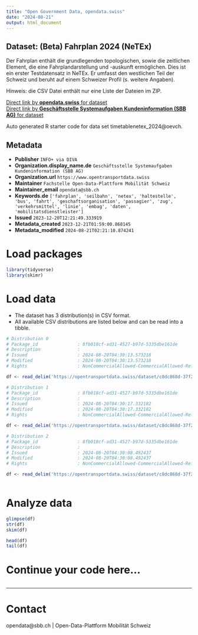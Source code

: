 ```yaml
---
title: "Open Government Data, opendata.swiss"
date: "2024-08-21"
output: html_document
---
```


## Dataset: (Beta) Fahrplan 2024 (NeTEx)

Der Fahrplan enthält die grundlegenden topologischen, sowie die zeitlichen Element, die eine Fahrplandarstellung und -auskunft ermöglichen. Dies ist ein erster Testdatensatz in NeTEx. Er umfasst den westlichen Teil der Schweiz und beruht auf einem Schweizer Profil (s. weitere Angaben).

Hinweis: die CSV Datei enthält nur eine Liste der Dateien im ZIP.


[Direct link by **opendata.swiss** for dataset](https://opendata.swiss/de/dataset/beta-fahrplan-2024-netex)<br>
[Direct link by **Geschäftsstelle Systemaufgaben Kundeninformation (SBB AG)** for dataset](https://opentransportdata.swiss/dataset/timetablenetex_2024)

Auto generated R starter code for data set timetablenetex_2024@oevch.

## Metadata

- **Publisher** `INFO+ via DIVA`
- **Organization.display_name.de** `Geschäftsstelle Systemaufgaben Kundeninformation (SBB AG)`
- **Organization.url** `https://www.opentransportdata.swiss`
- **Maintainer** `Fachstelle Open-Data-Plattform Mobilität Schweiz`
- **Maintainer_email** `opendata@sbb.ch`
- **Keywords.de** `['fahrplan', 'seilbahn', 'netex', 'haltestelle', 'bus', 'fahrt', 'geschaftsorganisation', 'passagier', 'zug', 'verkehrsmittel', 'linie', 'embag', 'daten', 'mobilitatsdienstleister']`
- **Issued** `2023-12-20T12:21:49.333919`
- **Metadata_created** `2023-12-21T01:59:00.868145`
- **Metadata_modified** `2024-08-21T02:21:10.874241`


# Load packages

```r

library(tidyverse)
library(skimr)

```

# Load data

-   The dataset has 3 distribution(s) in CSV format.
-   All available CSV distributions are listed below and can be read into a tibble.

```r

# Distribution 0
# Package_id               : 8fb018cf-ad31-4527-b97d-5335dbe161de
# Description              : 
# Issued                   : 2024-08-20T04:30:13.573218
# Modified                 : 2024-08-20T04:30:13.573218
# Rights                   : NonCommercialAllowed-CommercialAllowed-ReferenceRequired

df <- read_delim('https://opentransportdata.swiss/dataset/c8dc868d-37f2-494e-8ec8-e2c9c0e2f5ce/resource/bbba996e-be6b-4f6b-934c-e1588bdbb04e/download/prod_netex_tt_1.10_che_ski_2024_oev-schweiz_1_1_202407070707_readme.csv')

# Distribution 1
# Package_id               : 8fb018cf-ad31-4527-b97d-5335dbe161de
# Description              : 
# Issued                   : 2024-08-20T04:30:17.332182
# Modified                 : 2024-08-20T04:30:17.332182
# Rights                   : NonCommercialAllowed-CommercialAllowed-ReferenceRequired

df <- read_delim('https://opentransportdata.swiss/dataset/c8dc868d-37f2-494e-8ec8-e2c9c0e2f5ce/resource/adcb6aa1-5196-4369-ba14-43e60c2e320f/download/prod_netex_tt_1.10_che_ski_2024_oev-schweiz_1_1_202407250607_readme.csv')

# Distribution 2
# Package_id               : 8fb018cf-ad31-4527-b97d-5335dbe161de
# Description              : 
# Issued                   : 2024-08-20T04:30:08.492437
# Modified                 : 2024-08-20T04:30:08.492437
# Rights                   : NonCommercialAllowed-CommercialAllowed-ReferenceRequired

df <- read_delim('https://opentransportdata.swiss/dataset/c8dc868d-37f2-494e-8ec8-e2c9c0e2f5ce/resource/4ead8bfd-3257-4297-af24-16f6fe52422d/download/prod_netex_tt_1.10_che_ski_2024_oev-schweiz_1_1_202406200606_readme.csv')



```

# Analyze data

```r

glimpse(df)
str(df)
skim(df)

head(df)
tail(df)

```

# Continue your code here...

```r

```

------------------------------------------------------------------------

# Contact

opendata@sbb.ch | Open-Data-Plattform Mobilität Schweiz
